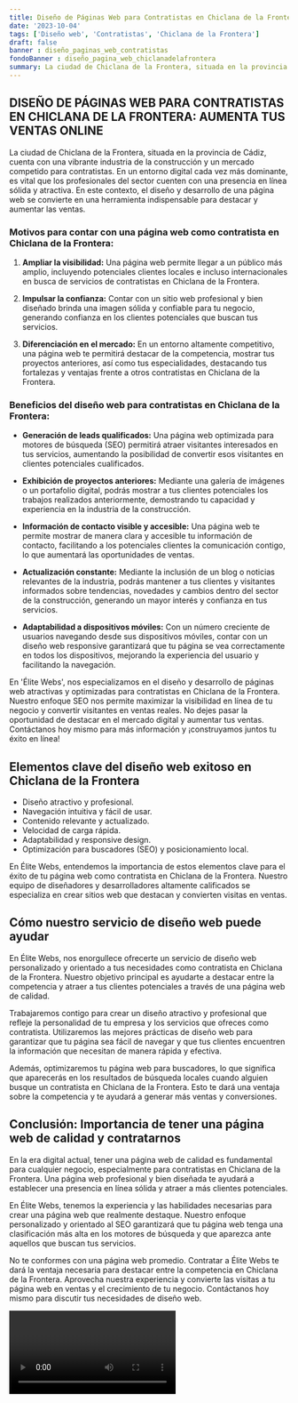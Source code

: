 ```yaml
---
title: Diseño de Páginas Web para Contratistas en Chiclana de la Frontera
date: '2023-10-04'
tags: ['Diseño web', 'Contratistas', 'Chiclana de la Frontera']
draft: false
banner : diseño_paginas_web_contratistas
fondoBanner : diseño_pagina_web_chiclanadelafrontera
summary: La ciudad de Chiclana de la Frontera, situada en la provincia de Cádiz, cuenta con una vibrante industria de la construcción y un mercado competido para contratistas. En un entorno digital cada vez más dominante, es vital que los profesionales del sector cuenten con una presencia en línea sólida y atractiva. En este contexto, el diseño y desarrollo de una página web se convierte en una herramienta indispensable para destacar y aumentar las ventas.
---
```


## DISEÑO DE PÁGINAS WEB PARA CONTRATISTAS EN CHICLANA DE LA FRONTERA: AUMENTA TUS VENTAS ONLINE

La ciudad de Chiclana de la Frontera, situada en la provincia de Cádiz, cuenta con una vibrante industria de la construcción y un mercado competido para contratistas. En un entorno digital cada vez más dominante, es vital que los profesionales del sector cuenten con una presencia en línea sólida y atractiva. En este contexto, el diseño y desarrollo de una página web se convierte en una herramienta indispensable para destacar y aumentar las ventas.

### Motivos para contar con una página web como contratista en Chiclana de la Frontera:

1. **Ampliar la visibilidad:** Una página web permite llegar a un público más amplio, incluyendo potenciales clientes locales e incluso internacionales en busca de servicios de contratistas en Chiclana de la Frontera.

2. **Impulsar la confianza:** Contar con un sitio web profesional y bien diseñado brinda una imagen sólida y confiable para tu negocio, generando confianza en los clientes potenciales que buscan tus servicios.

3. **Diferenciación en el mercado:** En un entorno altamente competitivo, una página web te permitirá destacar de la competencia, mostrar tus proyectos anteriores, así como tus especialidades, destacando tus fortalezas y ventajas frente a otros contratistas en Chiclana de la Frontera.

### Beneficios del diseño web para contratistas en Chiclana de la Frontera:

- **Generación de leads qualificados:** Una página web optimizada para motores de búsqueda (SEO) permitirá atraer visitantes interesados en tus servicios, aumentando la posibilidad de convertir esos visitantes en clientes potenciales cualificados.

- **Exhibición de proyectos anteriores:** Mediante una galería de imágenes o un portafolio digital, podrás mostrar a tus clientes potenciales los trabajos realizados anteriormente, demostrando tu capacidad y experiencia en la industria de la construcción.

- **Información de contacto visible y accesible:** Una página web te permite mostrar de manera clara y accesible tu información de contacto, facilitando a los potenciales clientes la comunicación contigo, lo que aumentará las oportunidades de ventas.

- **Actualización constante:** Mediante la inclusión de un blog o noticias relevantes de la industria, podrás mantener a tus clientes y visitantes informados sobre tendencias, novedades y cambios dentro del sector de la construcción, generando un mayor interés y confianza en tus servicios.

- **Adaptabilidad a dispositivos móviles:** Con un número creciente de usuarios navegando desde sus dispositivos móviles, contar con un diseño web responsive garantizará que tu página se vea correctamente en todos los dispositivos, mejorando la experiencia del usuario y facilitando la navegación.

En 'Élite Webs', nos especializamos en el diseño y desarrollo de páginas web atractivas y optimizadas para contratistas en Chiclana de la Frontera. Nuestro enfoque SEO nos permite maximizar la visibilidad en línea de tu negocio y convertir visitantes en ventas reales. No dejes pasar la oportunidad de destacar en el mercado digital y aumentar tus ventas. Contáctanos hoy mismo para más información y ¡construyamos juntos tu éxito en línea!

<GifSeo />

<Cta />

## Elementos clave del diseño web exitoso en Chiclana de la Frontera

- Diseño atractivo y profesional.
- Navegación intuitiva y fácil de usar.
- Contenido relevante y actualizado.
- Velocidad de carga rápida.
- Adaptabilidad y responsive design.
- Optimización para buscadores (SEO) y posicionamiento local.

En Élite Webs, entendemos la importancia de estos elementos clave para el éxito de tu página web como contratista en Chiclana de la Frontera. Nuestro equipo de diseñadores y desarrolladores altamente calificados se especializa en crear sitios web que destacan y convierten visitas en ventas.

## Cómo nuestro servicio de diseño web puede ayudar

En Élite Webs, nos enorgullece ofrecerte un servicio de diseño web personalizado y orientado a tus necesidades como contratista en Chiclana de la Frontera. Nuestro objetivo principal es ayudarte a destacar entre la competencia y atraer a tus clientes potenciales a través de una página web de calidad.

Trabajaremos contigo para crear un diseño atractivo y profesional que refleje la personalidad de tu empresa y los servicios que ofreces como contratista. Utilizaremos las mejores prácticas de diseño web para garantizar que tu página sea fácil de navegar y que tus clientes encuentren la información que necesitan de manera rápida y efectiva.

Además, optimizaremos tu página web para buscadores, lo que significa que aparecerás en los resultados de búsqueda locales cuando alguien busque un contratista en Chiclana de la Frontera. Esto te dará una ventaja sobre la competencia y te ayudará a generar más ventas y conversiones.

## Conclusión: Importancia de tener una página web de calidad y contratarnos

En la era digital actual, tener una página web de calidad es fundamental para cualquier negocio, especialmente para contratistas en Chiclana de la Frontera. Una página web profesional y bien diseñada te ayudará a establecer una presencia en línea sólida y atraer a más clientes potenciales.

En Élite Webs, tenemos la experiencia y las habilidades necesarias para crear una página web que realmente destaque. Nuestro enfoque personalizado y orientado al SEO garantizará que tu página web tenga una clasificación más alta en los motores de búsqueda y que aparezca ante aquellos que buscan tus servicios.

No te conformes con una página web promedio. Contratar a Élite Webs te dará la ventaja necesaria para destacar entre la competencia en Chiclana de la Frontera. Aprovecha nuestra experiencia y convierte las visitas a tu página web en ventas y el crecimiento de tu negocio. Contáctanos hoy mismo para discutir tus necesidades de diseño web.

<Video />

<CtaBot job='Contratistas' city='Chiclana de la Frontera'/>

<Gmaps query='Chiclana de la Frontera+españa+maps' />
